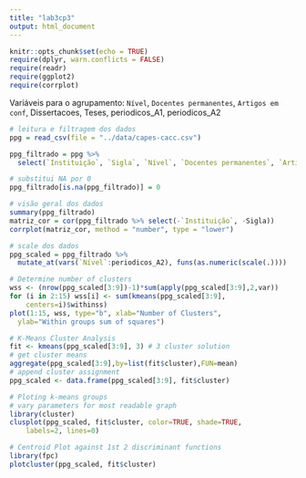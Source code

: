 ```yaml
---
title: "lab3cp3"
output: html_document
---
```


```r
knitr::opts_chunk$set(echo = TRUE)
require(dplyr, warn.conflicts = FALSE)
require(readr)
require(ggplot2)
require(corrplot)
```
Variáveis para o agrupamento:
`Nível`, `Docentes permanentes`, `Artigos em conf`, Dissertacoes, Teses, periodicos_A1, periodicos_A2

```r
# leitura e filtragem dos dados
ppg = read_csv(file = "../data/capes-cacc.csv")

ppg_filtrado = ppg %>% 
  select(`Instituição`, `Sigla`, `Nível`, `Docentes permanentes`, `Artigos em conf`, Dissertacoes, Teses, periodicos_A1, periodicos_A2)

# substitui NA por 0
ppg_filtrado[is.na(ppg_filtrado)] = 0

# visão geral dos dados
summary(ppg_filtrado)
matriz_cor = cor(ppg_filtrado %>% select(-`Instituição`, -Sigla))
corrplot(matriz_cor, method = "number", type = "lower")

# scale dos dados
ppg_scaled = ppg_filtrado %>% 
  mutate_at(vars(`Nível`:periodicos_A2), funs(as.numeric(scale(.))))


```

```r
# Determine number of clusters
wss <- (nrow(ppg_scaled[3:9])-1)*sum(apply(ppg_scaled[3:9],2,var))
for (i in 2:15) wss[i] <- sum(kmeans(ppg_scaled[3:9], 
  	centers=i)$withinss)
plot(1:15, wss, type="b", xlab="Number of Clusters",
  ylab="Within groups sum of squares")

```

```r
# K-Means Cluster Analysis
fit <- kmeans(ppg_scaled[3:9], 3) # 3 cluster solution
# get cluster means 
aggregate(ppg_scaled[3:9],by=list(fit$cluster),FUN=mean)
# append cluster assignment
ppg_scaled <- data.frame(ppg_scaled[3:9], fit$cluster)
```

```r
# Ploting k-means groups
# vary parameters for most readable graph
library(cluster) 
clusplot(ppg_scaled, fit$cluster, color=TRUE, shade=TRUE, 
  	labels=2, lines=0)

# Centroid Plot against 1st 2 discriminant functions
library(fpc)
plotcluster(ppg_scaled, fit$cluster)

```


